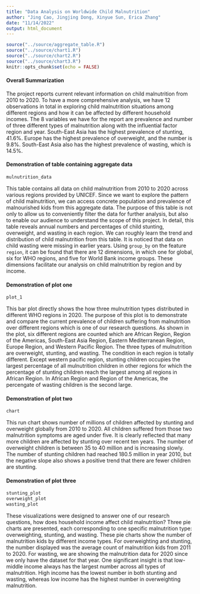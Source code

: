 ```yaml
---
title: "Data Analysis on Worldwide Child Malnutrition"
author: "Jing Cao, Jingjing Dong, Xinyue Sun, Erica Zhang"
date: "11/14/2022"
output: html_document
---
```


```r
source("../source/aggregate_table.R")
source("../source/chart1.R")
source("../source/chart2.R")
source("../source/chart3.R")
knitr::opts_chunk$set(echo = FALSE)
```
#### Overall Summarization
The project reports current relevant information on child malnutrition from 2010 to 2020. To have a more comprehensive analysis, we have 12 observations in total in exploring child malnutrition situations among different regions and how it can be affected by different household incomes. The 8 variables we have for the report are prevalence and number of three different types of malnutrition along with the influential factor region and year. South-East Asia has the highest prevalence of stunting, 41.6%. Europe has the highest prevalence of overweight, and the number is 9.8%. South-East Asia also has the highest prevalence of wasting, which is 14.5%.


#### Demonstration of table containing aggregate data
```r
mulnutrition_data
```

This table contains all data on child malnutrition from 2010 to 2020 across various regions provided by UNICEF. Since we want to explore the pattern of child malnutrition, we can access concrete population and prevalence of malnourished kids from this aggregate data. The purpose of this table is not only to allow us to conveniently filter the data for further analysis, but also to enable our audience to understand the scope of this project. In detail, this table reveals annual numbers and percentages of child stunting, overweight, and wasting in each region. We can roughly learn the trend and distribution of child malnutrition from this table. It is noticed that data on child wasting were missing in earlier years. Using `group_by` on the feature `region`, it can be found that there are 12 dimensions, in which one for global, six for WHO regions, and five for World Bank income groups. These dimensions facilitate our analysis on child malnutrition by region and by income.

#### Demonstration of plot one
```r
plot_1
```

This bar plot directly shows the how three mulnutrition types distributed 
in different WHO regions in 2020. The purpose of this plot is to demonstrate
and compare the current prevalence of children suffering from malnutrition 
over different regions which is one of our research questions. As shown in 
the plot, six different regions are counted which are African Region, Region 
of the Americas, South-East Asia Region, Eastern Mediterranean Region, Europe 
Region, and Western Pacific Region. The three types of mulnutrition are overweight, 
stunting, and wasting. The condition in each region is totally different. Except
western pacific region, stunting children occupies the largest percentage of all 
mulnutrition children in other regions for which the percentage of stunting children 
reach the largest among all regions in African Region. In African Region and Region 
of the Americas, the percengate of wasting children is the second large.

#### Demonstration of plot two
```r
chart
```

This run chart shows number of millions of children affected by stunting and overweight globally from 2010 to 2020. 
All children suffered from those two malnutrition symptoms are aged under five. 
It is clearly reflected that many more children are affected by stunting over recent ten years. 
The number of overweight children is between 35 to 40 million and is increasing slowly. 
The number of stunting children had reached 180.5 million in year 2010, 
but the negative slope also shows a positive trend that there are fewer children are stunting.

#### Demonstration of plot three
```r
stunting_plot
overweight_plot
wasting_plot
```

These visualizations were designed to answer one of our research questions, 
how does household income affect child malnutrition? Three pie charts are presented, 
each corresponding to one specific malnutrition type: overweighting, stunting, 
and wasting. These pie charts show the number of malnutrition kids by different income types. 
For overweighting and stunting, the number displayed was the average count 
of malnutrition kids from 2011 to 2020. For wasting, we are showing the malnutrition data for 2020 
since we only have the dataset for that year. One significant insight is that 
low-middle income always has the largest number across all types of malnutrition. 
High income has the lowest number in both stunting and wasting, 
whereas low income has the highest number in overweighting malnutrition.


